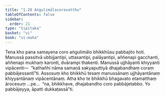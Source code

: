 ```yaml
---
title: "1.28 Aṅgulimālacoravatthu"
tableOfContents: false
sidebar:
  order: 21
type: "tipitaka"
basket: "vi"
book: "vi-maha"
---
```



<DynamicBreadcrumb />

<Division number="91" book="vi-maha" bookNo="3" page="104">

<Paragraph number="429" book="vi-maha">
Tena kho pana samayena coro aṅgulimālo bhikkhūsu pabbajito hoti. Manussā passitvā ubbijjantipi, uttasantipi, palāyantipi, aññenapi gacchanti, aññenapi mukhaṃ karonti, dvārampi thakenti. Manussā ujjhāyanti khiyyanti vipācenti—  “kathañhi nāma samaṇā sakyaputtiyā dhajabandhaṃ coraṃ pabbājessantī”ti. Assosuṃ kho bhikkhū tesaṃ manussānaṃ ujjhāyantānaṃ khiyyantānaṃ vipācentānaṃ. Atha kho te bhikkhū bhagavato etamatthaṃ ārocesuṃ …pe…  “na, bhikkhave, dhajabandho coro pabbājetabbo. Yo pabbājeyya, āpatti dukkaṭassā”ti.
</Paragraph>
</Division>